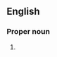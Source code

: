 ==English==

===Proper noun===
{{en-proper noun}}

# {{US}} {{acronym of|{{w|Clean Air Act (1990)|Clean Air Amendment Act of 1990}}}}